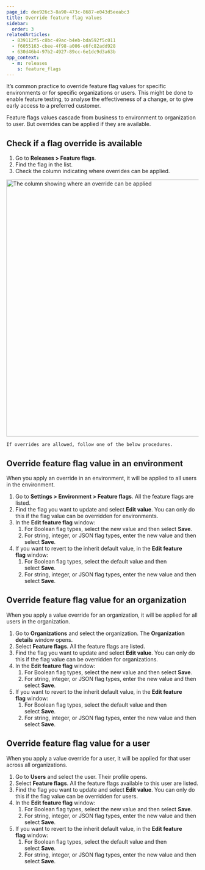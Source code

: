 ```yaml
---
page_id: dee926c3-8a90-473c-8687-e043d5eeabc3
title: Override feature flag values
sidebar:
  order: 3
relatedArticles:
  - 839112f5-c8bc-49ac-b4eb-bda592f5c011
  - f6055163-cbee-4f98-a006-e6fc82add928
  - 630d46b4-97b2-4927-89cc-6e1dc9d3a63b
app_context:
  - m: releases
    s: feature_flags
---
```


It’s common practice to override feature flag values for specific environments or for specific organizations or users. This might be done to enable feature testing, to analyse the effectiveness of a change, or to give early access to a preferred customer.

Feature flags values cascade from business to environment to organization to user. But overrides can be applied if they are available.

## Check if a flag override is available

1. Go to **Releases > Feature flags**.
2. Find the flag in the list.
3. Check the column indicating where overrides can be applied.

<img
  src="https://imagedelivery.net/skPPZTHzSlcslvHjesZQcQ/a0c63a40-d3ae-4cde-31cd-4648569ff300/public"
  alt="The column showing where an override can be applied"
  width="672px"
  height="auto"
  fetchpriority="low"
  loading="lazy"
  decoding="async"
/>

    If overrides are allowed, follow one of the below procedures.

## Override feature flag value in an environment

When you apply an override in an environment, it will be applied to all users in the environment.

1. Go to **Settings > Environment > Feature flags**. All the feature flags are listed.
2. Find the flag you want to update and select **Edit value**. You can only do this if the flag value can be overridden for environments.
3. In the **Edit feature flag** window:
   1. For Boolean flag types, select the new value and then select **Save**.
   2. For string, integer, or JSON flag types, enter the new value and then select **Save**.
4. If you want to revert to the inherit default value, in the **Edit feature flag** window:
   1. For Boolean flag types, select the default value and then select **Save**.
   2. For string, integer, or JSON flag types, enter the new value and then select **Save**.

## Override feature flag value for an organization

When you apply a value override for an organization, it will be applied for all users in the organization.

1. Go to **Organizations** and select the organization. The **Organization details** window opens.
2. Select **Feature flags**. All the feature flags are listed.
3. Find the flag you want to update and select **Edit value**. You can only do this if the flag value can be overridden for organizations.
4. In the **Edit feature flag** window:
   1. For Boolean flag types, select the new value and then select **Save**.
   2. For string, integer, or JSON flag types, enter the new value and then select **Save**.
5. If you want to revert to the inherit default value, in the **Edit feature flag** window:
   1. For Boolean flag types, select the default value and then select **Save**.
   2. For string, integer, or JSON flag types, enter the new value and then select **Save**.

## Override feature flag value for a user

When you apply a value override for a user, it will be applied for that user across all organizations.

1. Go to **Users** and select the user. Their profile opens.
2. Select **Feature flags**. All the feature flags available to this user are listed.
3. Find the flag you want to update and select **Edit value**. You can only do this if the flag value can be overridden for users.
4. In the **Edit feature flag** window:
   1. For Boolean flag types, select the new value and then select **Save**.
   2. For string, integer, or JSON flag types, enter the new value and then select **Save**.
5. If you want to revert to the inherit default value, in the **Edit feature flag** window:
   1. For Boolean flag types, select the default value and then select **Save**.
   2. For string, integer, or JSON flag types, enter the new value and then select **Save**.
